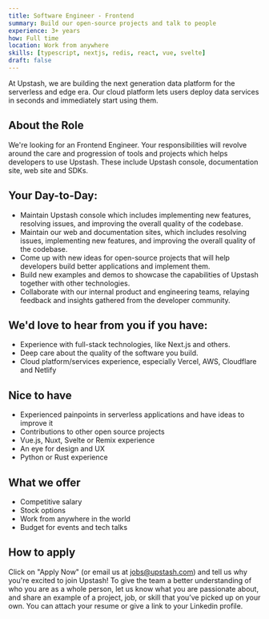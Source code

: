 ```yaml
---
title: Software Engineer - Frontend
summary: Build our open-source projects and talk to people
experience: 3+ years
how: Full time
location: Work from anywhere
skills: [typescript, nextjs, redis, react, vue, svelte]
draft: false
---
```


At Upstash, we are building the next generation data platform for the serverless
and edge era. Our cloud platform lets users deploy data services in seconds and immediately
start using them.

## About the Role

We're looking for an Frontend Engineer. Your responsibilities will revolve around the care and progression of tools and projects which helps developers to use Upstash. These include Upstash console, documentation site, web site and SDKs.

## Your Day-to-Day:

- Maintain Upstash console which includes implementing new features, resolving issues, and improving the overall quality of the codebase.
- Maintain our web and documentation sites, which includes resolving issues, implementing new features, and improving the overall quality of the codebase.
- Come up with new ideas for open-source projects that will help developers build better applications and implement them.
- Build new examples and demos to showcase the capabilities of Upstash together with other technologies.
- Collaborate with our internal product and engineering teams, relaying feedback and insights gathered from the developer community.

## We'd love to hear from you if you have:

- Experience with full-stack technologies, like Next.js and others.
- Deep care about the quality of the software you build.
- Cloud platform/services experience, especially Vercel, AWS, Cloudflare and Netlify

## Nice to have
- Experienced painpoints in serverless applications and have ideas to improve it
- Contributions to other open source projects
- Vue.js, Nuxt, Svelte or Remix experience
- An eye for design and UX
- Python or Rust experience

## What we offer

- Competitive salary
- Stock options
- Work from anywhere in the world
- Budget for events and tech talks

## How to apply

Click on "Apply Now" (or email us at [jobs@upstash.com](mailto:jobs@upstash.com)) and tell us why you're
excited to join Upstash! To give the team a better understanding of who you are
as a whole person, let us know what you are passionate about, and share an
example of a project, job, or skill that you’ve picked up on your own. You can
attach your resume or give a link to your Linkedin profile.
